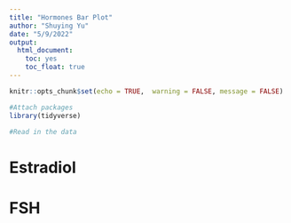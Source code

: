 ```yaml
---
title: "Hormones Bar Plot"
author: "Shuying Yu"
date: "5/9/2022"
output: 
  html_document: 
    toc: yes
    toc_float: true
---
```


```r
knitr::opts_chunk$set(echo = TRUE,  warning = FALSE, message = FALSE)

#Attach packages
library(tidyverse)
```


```r
#Read in the data

```


# Estradiol


# FSH